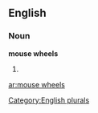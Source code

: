 
==English==

===Noun===
'''mouse wheels'''

# {{plural of|[[mouse wheel]]}}

[[Category:English plurals]]

[[ar:mouse wheels]]